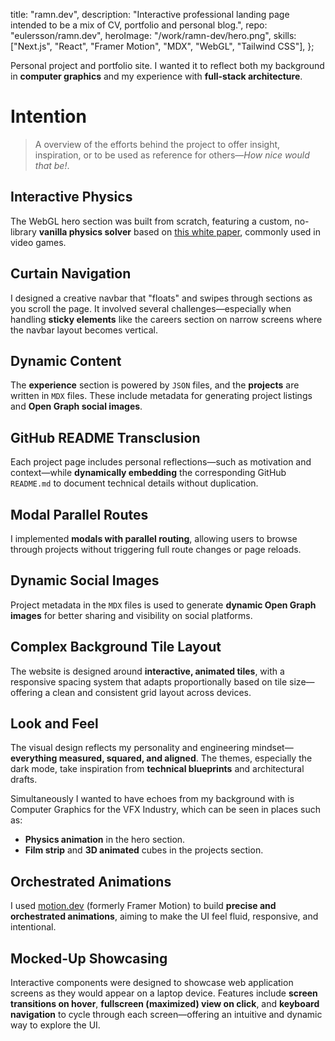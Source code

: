   title: "ramn.dev",
  description:
    "Interactive professional landing page intended to be a mix of CV, portfolio and personal blog.",
  repo: "eulersson/ramn.dev",
  heroImage: "/work/ramn-dev/hero.png",
  skills: ["Next.js", "React", "Framer Motion", "MDX", "WebGL", "Tailwind CSS"],
};

Personal project and portfolio site. I wanted it to reflect both my background
in **computer graphics** and my experience with **full-stack architecture**.

# Intention

> A overview of the efforts behind the project to offer insight, inspiration,
> or to be used as reference for others—_How nice would that be!_.

## Interactive Physics

The WebGL hero section was built from scratch, featuring a custom, no-library
**vanilla physics solver** based on [this white
paper](http://www.cs.cmu.edu/afs/cs/academic/class/15462-s13/www/lec_slides/Jakobsen.pdf),
commonly used in video games.

## Curtain Navigation

I designed a creative navbar that "floats" and swipes through sections as you
scroll the page. It involved several challenges—especially when handling
**sticky elements** like the careers section on narrow screens where the navbar
layout becomes vertical.

## Dynamic Content

The **experience** section is powered by `JSON` files, and the **projects** are
written in `MDX` files. These include metadata for generating project listings
and **Open Graph social images**.

## GitHub README Transclusion

Each project page includes personal reflections—such as motivation and
context—while **dynamically embedding** the corresponding GitHub `README.md` to
document technical details without duplication.

## Modal Parallel Routes

I implemented **modals with parallel routing**, allowing users to browse through
projects without triggering full route changes or page reloads.

## Dynamic Social Images

Project metadata in the `MDX` files is used to generate **dynamic Open Graph
images** for better sharing and visibility on social platforms.

## Complex Background Tile Layout

The website is designed around **interactive, animated tiles**, with a
responsive spacing system that adapts proportionally based on tile size—offering
a clean and consistent grid layout across devices.

## Look and Feel

The visual design reflects my personality and engineering mindset—**everything
measured, squared, and aligned**. The themes, especially the dark mode, take
inspiration from **technical blueprints** and architectural drafts.

Simultaneously I wanted to have echoes from my background with is <Hi>Computer
Graphics for the VFX Industry</Hi>, which can be seen in places such as:

- **Physics animation** in the hero section.
- **Film strip** and **3D animated** cubes in the projects section.

## Orchestrated Animations

I used [motion.dev](https://motion.dev/) (formerly Framer Motion) to build
**precise and orchestrated animations**, aiming to make the UI feel fluid,
responsive, and intentional.

## Mocked-Up Showcasing

Interactive components were designed to showcase web application screens as they
would appear on a laptop device. Features include **screen transitions on
hover**, **fullscreen (maximized) view on click**, and **keyboard navigation**
to cycle through each screen—offering an intuitive and dynamic way to explore
the UI.
